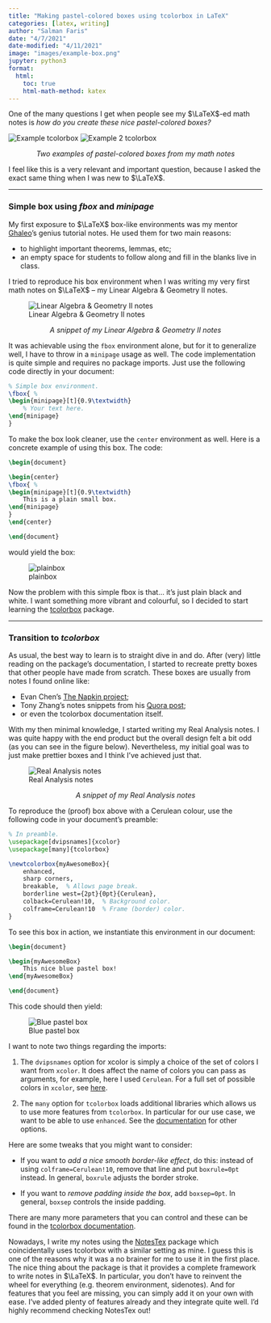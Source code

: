 ```yaml
---
title: "Making pastel-colored boxes using tcolorbox in LaTeX"
categories: [latex, writing]
author: "Salman Faris"
date: "4/7/2021"
date-modified: "4/11/2021"
image: "images/example-box.png"
jupyter: python3
format:
  html:
    toc: true
    html-math-method: katex
---
```


One of the many questions I get when people see my $\LaTeX$-ed math notes is _how do you create these nice pastel-colored boxes?_

![Example tcolorbox](images/example-box.png)
![Example 2 tcolorbox](images/example-box-2.png)

<center>*Two examples of pastel-colored boxes from my math notes*</center>

I feel like this is a very relevant and important question, because I asked the exact same thing when I was new to $\LaTeX$.

---

### Simple box using _fbox_ and _minipage_

My first exposure to $\LaTeX$ box-like environments was my mentor [Ghaleo](https://sites.google.com/site/tsoighaleo/)'s genius tutorial notes. He used them for two main reasons:

- to highlight important theorems, lemmas, etc;
- an empty space for students to follow along and fill in the blanks live in class.

I tried to reproduce his box environment when I was writing my very first math notes on $\LaTeX$ – my Linear Algebra & Geometry II notes.

![Linear Algebra & Geometry II notes](images/my-first-box.png)

<center>*A snippet of my Linear Algebra & Geometry II notes*</center>

It was achievable using the `fbox` environment alone, but for it to generalize well, I have to throw in a `minipage` usage as well. The code implementation is quite simple and requires no package imports. Just use the following code directly in your document:

```latex
% Simple box environment.
\fbox{ %
\begin{minipage}[t]{0.9\textwidth}
    % Your text here.
\end{minipage}
}
```

To make the box look cleaner, use the `center` environment as well. Here is a concrete example of using this box. The code:

```latex
\begin{document}

\begin{center}
\fbox{ %
\begin{minipage}[t]{0.9\textwidth}
    This is a plain small box.
\end{minipage}
}
\end{center}

\end{document}
```

would yield the box:

![plainbox](images/plain-box.png)

Now the problem with this simple fbox is that... it's just plain black and white. I want something more vibrant and colourful, so I decided to start learning the [tcolorbox](https://ctan.org/pkg/tcolorbox) package.

---

### Transition to _tcolorbox_

As usual, the best way to learn is to straight dive in and do. After (very) little reading on the package's documentation, I started to recreate pretty boxes that other people have made from scratch. These boxes are usually from notes I found online like:

- Evan Chen's [The Napkin project](https://web.evanchen.cc/napkin.html);
- Tony Zhang's notes snippets from his [Quora post](https://www.quora.com/Does-anybody-use-LaTeX-to-take-notes-especially-during-class-If-not-what-do-you-use-especially-when-you-need-to-write-down-equations);
- or even the tcolorbox documentation itself.

With my then minimal knowledge, I started writing my Real Analysis notes. I was quite happy with the end product but the overall design felt a bit odd (as you can see in the figure below). Nevertheless, my initial goal was to just make prettier boxes and I think I've achieved just that.

![Real Analysis notes](images/my-second-box.png)

<center>*A snippet of my Real Analysis notes*</center>

To reproduce the (proof) box above with a Cerulean colour, use the following code in your document's preamble:

```latex
% In preamble.
\usepackage[dvipsnames]{xcolor}
\usepackage[many]{tcolorbox}

\newtcolorbox{myAwesomeBox}{
    enhanced,
    sharp corners,
    breakable,  % Allows page break.
    borderline west={2pt}{0pt}{Cerulean},
    colback=Cerulean!10,  % Background color.
    colframe=Cerulean!10  % Frame (border) color.
}
```

To see this box in action, we instantiate this environment in our document:

```latex
\begin{document}

\begin{myAwesomeBox}
    This nice blue pastel box!
\end{myAwesomeBox}

\end{document}
```

This code should then yield:

![Blue pastel box](images/my-third-box.png)

I want to note two things regarding the imports:

1. The `dvipsnames` option for xcolor is simply a choice of the set of colors I want from `xcolor`. It does affect the name of colors you can pass as arguments, for example, here I used `Cerulean`. For a full set of possible colors in `xcolor`, see [here](https://en.wikibooks.org/wiki/LaTeX/Colors).

2. The `many` option for `tcolorbox` loads additional libraries which allows us to use more features from `tcolorbox`. In particular for our use case, we want to be able to use `enhanced`. See the [documentation](https://mirrors.nxthost.com/ctan/macros/latex/contrib/tcolorbox/tcolorbox.pdf) for other options.

Here are some tweaks that you might want to consider:

- If you want to _add a nice smooth border-like effect_, do this: instead of using `colframe=Cerulean!10`, remove that line and put `boxrule=0pt` instead. In general, `boxrule` adjusts the border stroke.

- If you want to _remove padding inside the box_, add `boxsep=0pt`. In general, `boxsep` controls the inside padding.

There are many more parameters that you can control and these can be found in the [tcolorbox documentation](https://mirrors.nxthost.com/ctan/macros/latex/contrib/tcolorbox/tcolorbox.pdf).

Nowadays, I write my notes using the [NotesTex](https://github.com/Adhumunt/NotesTeX) package which coincidentally uses tcolorbox with a similar setting as mine. I guess this is one of the reasons why it was a no brainer for me to use it in the first place. The nice thing about the package is that it provides a complete framework to write notes in $\LaTeX$. In particular, you don't have to reinvent the wheel for everything (e.g. theorem environment, sidenotes). And for features that you feel are missing, you can simply add it on your own with ease. I've added plenty of features already and they integrate quite well. I'd highly recommend checking NotesTex out!
